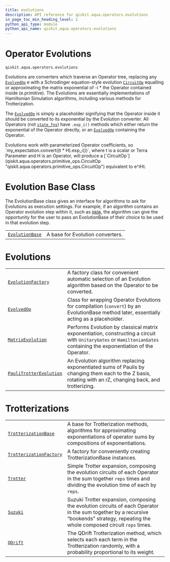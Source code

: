 ```yaml
---
title: evolutions
description: API reference for qiskit.aqua.operators.evolutions
in_page_toc_min_heading_level: 2
python_api_type: module
python_api_name: qiskit.aqua.operators.evolutions
---
```


<span id="module-qiskit.aqua.operators.evolutions" />

<span id="qiskit-aqua-operators-evolutions" />

# Operator Evolutions

`qiskit.aqua.operators.evolutions`

Evolutions are converters which traverse an Operator tree, replacing any [`EvolvedOp`](qiskit.aqua.operators.evolutions.EvolvedOp "qiskit.aqua.operators.evolutions.EvolvedOp") e with a Schrodinger equation-style evolution [`CircuitOp`](qiskit.aqua.operators.primitive_ops.CircuitOp "qiskit.aqua.operators.primitive_ops.CircuitOp") equalling or approximating the matrix exponential of -i \* the Operator contained inside (e.primitive). The Evolutions are essentially implementations of Hamiltonian Simulation algorithms, including various methods for Trotterization.

The [`EvolvedOp`](qiskit.aqua.operators.evolutions.EvolvedOp "qiskit.aqua.operators.evolutions.EvolvedOp") is simply a placeholder signifying that the Operator inside it should be converted to its exponential by the Evolution converter. All Operators (not [`state_fns`](qiskit.aqua.operators.state_fns#module-qiskit.aqua.operators.state_fns "qiskit.aqua.operators.state_fns")) have `.exp_i()` methods which either return the exponential of the Operator directly, or an [`EvolvedOp`](qiskit.aqua.operators.evolutions.EvolvedOp "qiskit.aqua.operators.evolutions.EvolvedOp") containing the Operator.

<Admonition title="Note" type="note">
  Evolutions work with parameterized Operator coefficients, so `my_expectation.convert((t * H).exp_i())`, where t is a scalar or Terra Parameter and H is an Operator, will produce a [`CircuitOp`](qiskit.aqua.operators.primitive_ops.CircuitOp "qiskit.aqua.operators.primitive_ops.CircuitOp") equivalent to e^iHt.
</Admonition>

# Evolution Base Class

The EvolutionBase class gives an interface for algorithms to ask for Evolutions as execution settings. For example, if an algorithm contains an Operator evolution step within it, such as [`QAOA`](qiskit.aqua.algorithms.QAOA "qiskit.aqua.algorithms.QAOA"), the algorithm can give the opportunity for the user to pass an EvolutionBase of their choice to be used in that evolution step.

|                                                                                                                    |                                  |
| ------------------------------------------------------------------------------------------------------------------ | -------------------------------- |
| [`EvolutionBase`](qiskit.aqua.operators.evolutions.EvolutionBase "qiskit.aqua.operators.evolutions.EvolutionBase") | A base for Evolution converters. |

# Evolutions

|                                                                                                                                            |                                                                                                                                                                        |
| ------------------------------------------------------------------------------------------------------------------------------------------ | ---------------------------------------------------------------------------------------------------------------------------------------------------------------------- |
| [`EvolutionFactory`](qiskit.aqua.operators.evolutions.EvolutionFactory "qiskit.aqua.operators.evolutions.EvolutionFactory")                | A factory class for convenient automatic selection of an Evolution algorithm based on the Operator to be converted.                                                    |
| [`EvolvedOp`](qiskit.aqua.operators.evolutions.EvolvedOp "qiskit.aqua.operators.evolutions.EvolvedOp")                                     | Class for wrapping Operator Evolutions for compilation (`convert`) by an EvolutionBase method later, essentially acting as a placeholder.                              |
| [`MatrixEvolution`](qiskit.aqua.operators.evolutions.MatrixEvolution "qiskit.aqua.operators.evolutions.MatrixEvolution")                   | Performs Evolution by classical matrix exponentiation, constructing a circuit with `UnitaryGates` or `HamiltonianGates` containing the exponentiation of the Operator. |
| [`PauliTrotterEvolution`](qiskit.aqua.operators.evolutions.PauliTrotterEvolution "qiskit.aqua.operators.evolutions.PauliTrotterEvolution") | An Evolution algorithm replacing exponentiated sums of Paulis by changing them each to the Z basis, rotating with an rZ, changing back, and trotterizing.              |

# Trotterizations

|                                                                                                                                            |                                                                                                                                                                                        |
| ------------------------------------------------------------------------------------------------------------------------------------------ | -------------------------------------------------------------------------------------------------------------------------------------------------------------------------------------- |
| [`TrotterizationBase`](qiskit.aqua.operators.evolutions.TrotterizationBase "qiskit.aqua.operators.evolutions.TrotterizationBase")          | A base for Trotterization methods, algorithms for approximating exponentiations of operator sums by compositions of exponentiations.                                                   |
| [`TrotterizationFactory`](qiskit.aqua.operators.evolutions.TrotterizationFactory "qiskit.aqua.operators.evolutions.TrotterizationFactory") | A factory for conveniently creating TrotterizationBase instances.                                                                                                                      |
| [`Trotter`](qiskit.aqua.operators.evolutions.Trotter "qiskit.aqua.operators.evolutions.Trotter")                                           | Simple Trotter expansion, composing the evolution circuits of each Operator in the sum together `reps` times and dividing the evolution time of each by `reps`.                        |
| [`Suzuki`](qiskit.aqua.operators.evolutions.Suzuki "qiskit.aqua.operators.evolutions.Suzuki")                                              | Suzuki Trotter expansion, composing the evolution circuits of each Operator in the sum together by a recursive “bookends” strategy, repeating the whole composed circuit `reps` times. |
| [`QDrift`](qiskit.aqua.operators.evolutions.QDrift "qiskit.aqua.operators.evolutions.QDrift")                                              | The QDrift Trotterization method, which selects each each term in the Trotterization randomly, with a probability proportional to its weight.                                          |

